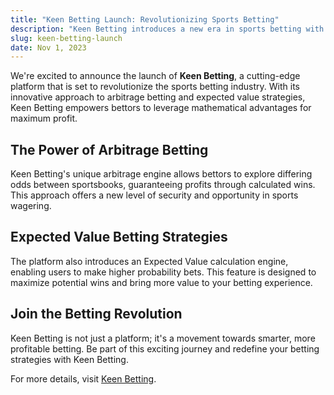 ```yaml
---
title: "Keen Betting Launch: Revolutionizing Sports Betting"
description: "Keen Betting introduces a new era in sports betting with its unique arbitrage and expected value betting strategies."
slug: keen-betting-launch
date: Nov 1, 2023
---
```


We're excited to announce the launch of **Keen Betting**, a cutting-edge platform that is set to revolutionize the sports betting industry. With its innovative approach to arbitrage betting and expected value strategies, Keen Betting empowers bettors to leverage mathematical advantages for maximum profit. 

## The Power of Arbitrage Betting
Keen Betting's unique arbitrage engine allows bettors to explore differing odds between sportsbooks, guaranteeing profits through calculated wins. This approach offers a new level of security and opportunity in sports wagering.

## Expected Value Betting Strategies
The platform also introduces an Expected Value calculation engine, enabling users to make higher probability bets. This feature is designed to maximize potential wins and bring more value to your betting experience.

## Join the Betting Revolution
Keen Betting is not just a platform; it's a movement towards smarter, more profitable betting. Be part of this exciting journey and redefine your betting strategies with Keen Betting.

For more details, visit [Keen Betting](https://www.keenbetting.com/).
